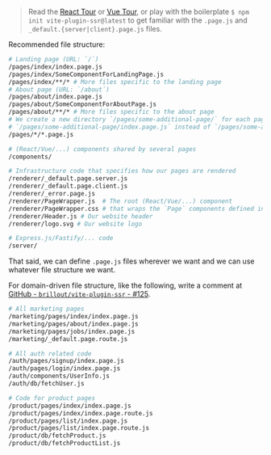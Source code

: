 
> Read the [React Tour](/react-tour) or [Vue Tour](/vue-tour), or play with the boilerplate `$ npm init vite-plugin-ssr@latest` to get familiar with the `.page.js` and `_default.{server|client}.page.js` files.

Recommended file structure:

```bash
# Landing page (URL: `/`)
/pages/index/index.page.js
/pages/index/SomeComponentForLandingPage.js
/pages/index/**/* # More files specific to the landing page
# About page (URL: `/about`)
/pages/about/index.page.js
/pages/about/SomeComponentForAboutPage.js
/pages/about/**/* # More files specific to the about page
# We create a new directory `/pages/some-additional-page/` for each page. I.e. we create
# `/pages/some-additional-page/index.page.js` instead of `/pages/some-additional-page.page.js`.
/pages/*/*.page.js

# (React/Vue/...) components shared by several pages
/components/

# Infrastructure code that specifies how our pages are rendered
/renderer/_default.page.server.js
/renderer/_default.page.client.js
/renderer/_error.page.js
/renderer/PageWrapper.js  # The root (React/Vue/...) component
/renderer/PageWrapper.css # that wraps the `Page` components defined in `/pages/**/*.page.js`.
/renderer/Header.js # Our website header
/renderer/logo.svg # Our website logo

# Express.js/Fastify/... code
/server/
```

That said, we can define `.page.js` files wherever we want and we can use whatever file structure we want.

For domain-driven file structure, like the following, write a comment at [GitHub - `brillout/vite-plugin-ssr` - #125](https://github.com/brillout/vite-plugin-ssr/issues/125).

```bash
# All marketing pages
/marketing/pages/index/index.page.js
/marketing/pages/about/index.page.js
/marketing/pages/jobs/index.page.js
/marketing/_default.page.route.js

# All auth related code
/auth/pages/signup/index.page.js
/auth/pages/login/index.page.js
/auth/components/UserInfo.js
/auth/db/fetchUser.js

# Code for product pages
/product/pages/index/index.page.js
/product/pages/index/index.page.route.js
/product/pages/list/index.page.js
/product/pages/list/index.page.route.js
/product/db/fetchProduct.js
/product/db/fetchProductList.js
```

